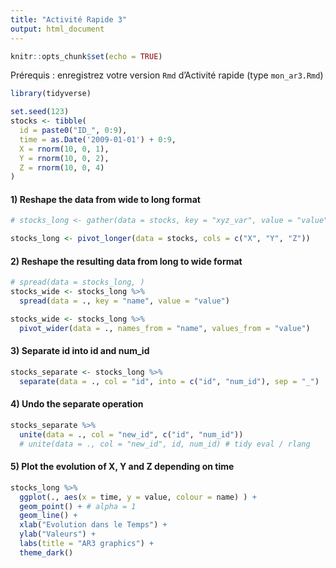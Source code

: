 ```yaml
---
title: "Activité Rapide 3"
output: html_document
---
```


```r
knitr::opts_chunk$set(echo = TRUE)
```

Prérequis : enregistrez votre version `Rmd` d'Activité rapide (type `mon_ar3.Rmd`)

```r
library(tidyverse)
```


```r
set.seed(123)
stocks <- tibble(
  id = paste0("ID_", 0:9),
  time = as.Date('2009-01-01') + 0:9,
  X = rnorm(10, 0, 1),
  Y = rnorm(10, 0, 2),
  Z = rnorm(10, 0, 4)
)
```

#### 1) Reshape the data from wide to long format

```r
# stocks_long <- gather(data = stocks, key = "xyz_var", value = "value", -id, -time)

stocks_long <- pivot_longer(data = stocks, cols = c("X", "Y", "Z"))
```


#### 2) Reshape the resulting data from long to wide format

```r
# spread(data = stocks_long, )
stocks_wide <- stocks_long %>%
  spread(data = ., key = "name", value = "value")

stocks_wide <- stocks_long %>%
  pivot_wider(data = ., names_from = "name", values_from = "value")
```


#### 3) Separate id into id and num_id

```r
stocks_separate <- stocks_long %>% 
  separate(data = ., col = "id", into = c("id", "num_id"), sep = "_")
```


#### 4) Undo the separate operation

```r
stocks_separate %>% 
  unite(data = ., col = "new_id", c("id", "num_id"))
  # unite(data = ., col = "new_id", id, num_id) # tidy eval / rlang 
```


#### 5) Plot the evolution of X, Y and Z depending on time

```r
stocks_long %>% 
  ggplot(., aes(x = time, y = value, colour = name) ) +
  geom_point() + # alpha = 1
  geom_line() +
  xlab("Evolution dans le Temps") +
  ylab("Valeurs") +
  labs(title = "AR3 graphics") +
  theme_dark()
```

